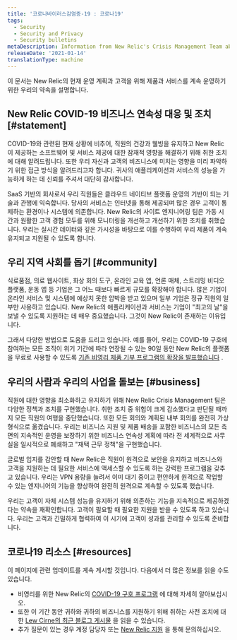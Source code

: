```yaml
---
title: '코로나바이러스감염증-19 : 코로나19'
tags:
  - Security
  - Security and Privacy
  - Security bulletins
metaDescription: Information from New Relic's Crisis Management Team about COVID-19 (also known as novel coronavirus).
releaseDate: '2021-01-14'
translationType: machine
---
```


이 문서는 New Relic의 현재 운영 계획과 고객을 위해 제품과 서비스를 계속 운영하기 위한 우리의 약속을 설명합니다.

## New Relic COVID-19 비즈니스 연속성 대응 및 조치 [#statement]

COVID-19와 관련된 현재 상황에 비추어, 직원의 건강과 웰빙을 유지하고 New Relic이 제공하는 소프트웨어 및 서비스 제공에 대한 잠재적 영향을 해결하기 위해 취한 조치에 대해 알려드립니다. 또한 우리 자신과 고객의 비즈니스에 미치는 영향을 미리 파악하기 위한 접근 방식을 알려드리고자 합니다. 귀사의 애플리케이션과 서비스의 성능을 가능하게 하는 데 신뢰를 주셔서 대단히 감사합니다.

SaaS 기반의 회사로서 우리 직원들은 클라우드 네이티브 플랫폼 운영의 기반이 되는 기술과 관행에 익숙합니다. 당사의 서비스는 인터넷을 통해 제공되며 많은 경우 고객이 통제하는 환경이나 시스템에 의존합니다. New Relic의 사이트 엔지니어링 팀은 가동 시간과 원활한 고객 경험 모두를 위해 모니터링을 개선하고 개선하기 위한 조치를 취했습니다. 우리는 실시간 데이터와 깊은 가시성을 바탕으로 이를 수행하여 우리 제품이 계속 유지되고 지원될 수 있도록 합니다.

## 우리 지역 사회를 돕기 [#community]

식료품점, 의료 웹사이트, 화상 회의 도구, 온라인 교육 앱, 언론 매체, 스트리밍 비디오 플랫폼, 운동 앱 등 기업은 그 어느 때보다 빠르게 규모를 확장해야 합니다. 많은 기업이 온라인 서비스 및 시스템에 예상치 못한 압박을 받고 있으며 일부 기업은 정규 직원의 일부만 사용하고 있습니다. New Relic의 애플리케이션과 서비스는 기업이 "최고의 날"을 보낼 수 있도록 지원하는 데 매우 중요했습니다. 그것이 New Relic이 존재하는 이유입니다.

그래서 다양한 방법으로 도움을 드리고 있습니다. 예를 들어, 우리는 COVID-19 구호에 참여하는 모든 조직이 위기 기간에 따라 연장될 수 있는 90일 동안 New Relic의 플랫폼을 무료로 사용할 수 있도록 [기존 비영리 제품 기부 프로그램의 확장을 발표했습니다](https://blog.newrelic.com/product-news/new-relic-covid-19-relief-program/) .

## 우리의 사람과 우리의 사업을 돌보는 [#business]

직원에 대한 영향을 최소화하고 유지하기 위해 New Relic Crisis Management 팀은 다양한 정책과 조치를 구현했습니다. 취한 조치 중 위험이 크게 감소했다고 판단될 때까지 모든 직원의 여행을 중단했습니다. 또한 모든 회의와 계획된 내부 회의를 완전히 가상 형식으로 옮겼습니다. 우리는 비즈니스 지원 및 제품 배송을 포함한 비즈니스의 모든 측면의 지속적인 운영을 보장하기 위한 비즈니스 연속성 계획에 따라 전 세계적으로 사무실을 일시적으로 폐쇄하고 "재택 근무 정책"을 구현했습니다.

글로벌 입지를 감안할 때 New Relic은 직원이 원격으로 보안을 유지하고 비즈니스와 고객을 지원하는 데 필요한 서비스에 액세스할 수 있도록 하는 강력한 프로그램을 갖추고 있습니다. 우리는 VPN 용량을 늘려서 이미 대기 중이고 편안하게 원격으로 작업할 수 있는 엔지니어의 기능을 향상하여 완전히 원격으로 계속할 수 있도록 했습니다.

우리는 고객이 자체 시스템 성능을 유지하기 위해 의존하는 기능을 지속적으로 제공하겠다는 약속을 재확인합니다. 고객이 필요할 때 필요한 지원을 받을 수 있도록 하고 있습니다. 우리는 고객과 긴밀하게 협력하여 이 시기에 고객이 성과를 관리할 수 있도록 준비합니다.

## 코로나19 리소스 [#resources]

이 페이지에 관련 업데이트를 계속 게시할 것입니다. 다음에서 더 많은 정보를 읽을 수도 있습니다.

* 비영리를 위한 New Relic의 [COVID-19 구호 프로그램](https://blog.newrelic.com/product-news/new-relic-covid-19-relief-program/) 에 대해 자세히 알아보십시오.
* 또한 이 기간 동안 귀하와 귀하의 비즈니스를 지원하기 위해 취하는 사전 조치에 대한 [Lew Cirne의 최근 블로그 게시물](https://blog.newrelic.com/product-news/message-to-new-relic-customers-covid-19-support/) 을 읽을 수 있습니다.
* 추가 질문이 있는 경우 계정 담당자 또는 [New Relic 지원](https://support.newrelic.com) 을 통해 문의하십시오.